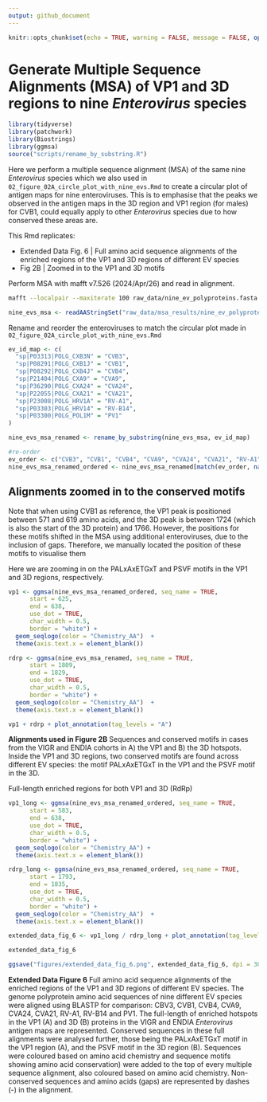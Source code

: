 ```yaml
---
output: github_document
---
```


```r
knitr::opts_chunk$set(echo = TRUE, warning = FALSE, message = FALSE, options(readr.show_col_types = FALSE))
```

# Generate Multiple Sequence Alignments (MSA) of VP1 and 3D regions to nine *Enterovirus* species 

```r
library(tidyverse)
library(patchwork)
library(Biostrings)
library(ggmsa)
source("scripts/rename_by_substring.R")
```

Here we perform a multiple sequence alignment (MSA) of the same nine *Enterovirus* species which we also used in `02_figure_02A_circle_plot_with_nine_evs.Rmd` to create a circular plot of antigen maps for nine enteroviruses. This is to emphasise that the peaks we observed in the antigen maps in the 3D region and VP1 region (for males) for CVB1, could equally apply to other *Enterovirus* species due to how conserved these areas are.

This Rmd replicates:

- Extended Data Fig. 6 | Full amino acid sequence alignments of the enriched regions of the VP1 and 3D regions of different EV species
- Fig 2B | Zoomed in to the VP1 and 3D motifs

Perform MSA with mafft v7.526 (2024/Apr/26) and read in alignment.

```bash
mafft --localpair --maxiterate 100 raw_data/nine_ev_polyproteins.fasta > raw_data/msa_results/nine_ev_polyproteins_msa.fasta
```

```r
nine_evs_msa <- readAAStringSet("raw_data/msa_results/nine_ev_polyproteins_msa.fasta")
```

Rename and reorder the enteroviruses to match the circular plot made in `02_figure_02A_circle_plot_with_nine_evs.Rmd`

```r
ev_id_map <- c(
  "sp|P03313|POLG_CXB3N" = "CVB3",
  "sp|P08291|POLG_CXB1J" = "CVB1",
  "sp|P08292|POLG_CXB4J" = "CVB4",
  "sp|P21404|POLG_CXA9" = "CVA9",
  "sp|P36290|POLG_CXA24" = "CVA24",
  "sp|P22055|POLG_CXA21" = "CVA21",
  "sp|P23008|POLG_HRV1A" = "RV-A1",
  "sp|P03303|POLG_HRV14" = "RV-B14",
  "sp|P03300|POLG_POL1M" = "PV1"
)

nine_evs_msa_renamed <- rename_by_substring(nine_evs_msa, ev_id_map)

#re-order 
ev_order <- c("CVB3", "CVB1", "CVB4", "CVA9", "CVA24", "CVA21", "RV-A1", "RV-B14", "PV1")
nine_evs_msa_renamed_ordered <- nine_evs_msa_renamed[match(ev_order, names(nine_evs_msa_renamed))]
```

## Alignments zoomed in to the conserved motifs

Note that when using CVB1 as reference, the VP1 peak is positioned between 571 and 619 amino acids, and the 3D peak is between 1724 (which is also the start of the 3D protein) and 1766. However, the positions for these motifs shifted in the MSA using additional enteroviruses, due to the inclusion of gaps. Therefore, we manually located the position of these motifs to visualise them 

Here we are zooming in on the PALxAxETGxT and PSVF motifs in the VP1 and 3D regions, respectively.

```r
vp1 <- ggmsa(nine_evs_msa_renamed_ordered, seq_name = TRUE,
      start = 625,
      end = 638,
      use_dot = TRUE,
      char_width = 0.5,
      border = "white") +
  geom_seqlogo(color = "Chemistry_AA")  +
  theme(axis.text.x = element_blank())

rdrp <- ggmsa(nine_evs_msa_renamed, seq_name = TRUE,
      start = 1809,
      end = 1829,
      use_dot = TRUE,
      char_width = 0.5,
      border = "white") +
  geom_seqlogo(color = "Chemistry_AA")  +
  theme(axis.text.x = element_blank())

vp1 + rdrp + plot_annotation(tag_levels = "A")
```

**Alignments used in Figure 2B** Sequences and conserved motifs in cases from the VIGR and ENDIA cohorts in A) the VP1 and B) the 3D hotspots.
Inside the VP1 and 3D regions, two conserved motifs are found across different EV species: the motif PALxAxETGxT in the VP1 and the PSVF motif in the 3D.

Full-length enriched regions for both VP1 and 3D (RdRp) 

```r
vp1_long <- ggmsa(nine_evs_msa_renamed_ordered, seq_name = TRUE,
      start = 583,
      end = 638,
      use_dot = TRUE,
      char_width = 0.5,
      border = "white") +
  geom_seqlogo(color = "Chemistry_AA") +
  theme(axis.text.x = element_blank())

rdrp_long <- ggmsa(nine_evs_msa_renamed_ordered, seq_name = TRUE,
      start = 1793,
      end = 1835,
      use_dot = TRUE,
      char_width = 0.5,
      border = "white") +
  geom_seqlogo(color = "Chemistry_AA")  +
  theme(axis.text.x = element_blank())

extended_data_fig_6 <- vp1_long / rdrp_long + plot_annotation(tag_levels = "A")

extended_data_fig_6 
```

```r
ggsave("figures/extended_data_fig_6.png", extended_data_fig_6, dpi = 300)
```


**Extended Data Figure 6** Full amino acid sequence alignments of the enriched regions of the VP1 and 3D regions of different EV species. The genome polyprotein amino acid sequences of nine different EV species were aligned using BLASTP for comparison: CBV3, CVB1, CVB4, CVA9, CVA24, CVA21, RV-A1, RV-B14 and PV1. The full-length of enriched hotspots in the VP1 (A) and 3D (B) proteins in the VIGR and ENDIA *Enterovirus* antigen maps are represented. Conserved sequences in these full alignments were analysed further, those being the PALxAxETGxT motif in the VP1 region (A), and the PSVF motif in the 3D region (B). Sequences were coloured based on amino acid chemistry and sequence motifs showing amino acid conservation) were added to the top of every multiple sequence alignment, also coloured based on amino acid chemistry. Non-conserved sequences and amino acids (gaps) are represented by dashes (-) in the alignment. 
